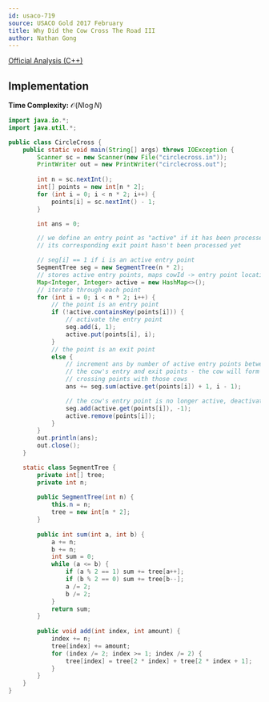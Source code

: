 ```yaml
---
id: usaco-719
source: USACO Gold 2017 February
title: Why Did the Cow Cross The Road III
author: Nathan Gong
---
```

 
[Official Analysis (C++)](http://www.usaco.org/current/data/sol_circlecross_gold_feb17.html)

## Implementation

**Time Complexity:** $\mathcal{O}(N\log N)$

<LanguageSection>
  
<JavaSection>
  
```java
import java.io.*;
import java.util.*;

public class CircleCross {
	public static void main(String[] args) throws IOException {
		Scanner sc = new Scanner(new File("circlecross.in"));
		PrintWriter out = new PrintWriter("circlecross.out");
		
		int n = sc.nextInt();
		int[] points = new int[n * 2];
		for (int i = 0; i < n * 2; i++) {
			points[i] = sc.nextInt() - 1;
		}

		int ans = 0;

		// we define an entry point as "active" if it has been processed, but
		// its corresponding exit point hasn't been processed yet

		// seg[i] == 1 if i is an active entry point
		SegmentTree seg = new SegmentTree(n * 2);
		// stores active entry points, maps cowId -> entry point location
		Map<Integer, Integer> active = new HashMap<>(); 
		// iterate through each point
		for (int i = 0; i < n * 2; i++) {
			// the point is an entry point
			if (!active.containsKey(points[i])) {
				// activate the entry point
				seg.add(i, 1);
				active.put(points[i], i);
			} 
			// the point is an exit point
			else {
				// increment ans by number of active entry points between
				// the cow's entry and exit points - the cow will form
				// crossing points with those cows
				ans += seg.sum(active.get(points[i]) + 1, i - 1);

				// the cow's entry point is no longer active, deactivate it
				seg.add(active.get(points[i]), -1);
				active.remove(points[i]);
			}
		}
		out.println(ans);
		out.close();
	}

	static class SegmentTree {
		private int[] tree;
		private int n;
	
		public SegmentTree(int n) {
			this.n = n;
			tree = new int[n * 2];
		}
	
		public int sum(int a, int b) {
			a += n;
			b += n;
			int sum = 0;
			while (a <= b) {
				if (a % 2 == 1) sum += tree[a++];
				if (b % 2 == 0) sum += tree[b--];
				a /= 2;
				b /= 2;
			}
			return sum;
		}
	
		public void add(int index, int amount) {
			index += n;
			tree[index] += amount;
			for (index /= 2; index >= 1; index /= 2) {
				tree[index] = tree[2 * index] + tree[2 * index + 1];
			}
		}
	}
}
```
                          
</JavaSection>
  
</LanguageSection>

